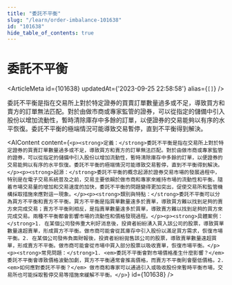 ```yaml
---
title: "委託不平衡"
slug: "/learn/order-imbalance-101638"
id: "101638"
hide_table_of_contents: true
---
```



# 委託不平衡

<ArticleMeta id={101638} updatedAt={'2023-09-25 22:58:58'} alias={`[]`} />
<div className='border-solid border-b border-t-0 my-4 border-[var(--ifm-color-gray-300)]' />

委託不平衡是指在交易所上對於特定證券的買賣訂單數量過多或不足，導致買方和賣方的訂單無法匹配。對於由做市商或專家監管的證券，可以從指定的儲備中引入股份以增加流動性，暫時清除庫存中多餘的訂單，以便證券的交易能夠以有序的水平恢復。委託不平衡的極端情況可能導致交易暫停，直到不平衡得到解決。

<AIContent content={`<p><strong>定義：</strong>委託不平衡是指在交易所上對於特定證券的買賣訂單數量過多或不足，導致買方和賣方的訂單無法匹配。對於由做市商或專家監管的證券，可以從指定的儲備中引入股份以增加流動性，暫時清除庫存中多餘的訂單，以便證券的交易能夠以有序的水平恢復。委託不平衡的極端情況可能導致交易暫停，直到不平衡得到解決。</p><p><strong>起源：</strong>委託不平衡的概念起源於證券交易市場的發展過程中，特別是在電子交易系統普及之前，交易主要依賴於做市商和專家來維持市場的流動性和平衡。隨着市場交易量的增加和交易速度的加快，委託不平衡的問題變得更加突出，促使交易所和監管機構採取措施來應對這一現象。</p><p><strong>類別與特點：</strong>委託不平衡可以分為買方不平衡和賣方不平衡。買方不平衡是指買單數量遠多於賣單，導致買方難以找到足夠的賣方來完成交易；賣方不平衡則相反，是指賣單數量遠多於買單，導致賣方難以找到足夠的買方來完成交易。兩種不平衡都會影響市場的流動性和價格發現過程。</p><p><strong>具體案例：</strong>1. 在某個公司發佈重大利好消息後，投資者紛紛湧入買入該公司的股票，導致買單數量遠超賣單，形成買方不平衡。做市商可能會從其庫存中引入股份以滿足買方需求，恢復市場平衡。2. 在某個公司發佈負面財報後，投資者紛紛拋售該公司的股票，導致賣單數量遠超買單，形成賣方不平衡。做市商可能會從市場中買入部分股票以吸收賣單，恢復市場平衡。</p><p><strong>常見問題：</strong>1. <em>委託不平衡會對市場價格產生什麼影響？</em> 委託不平衡會導致價格波動加劇，買方不平衡通常會推高價格，而賣方不平衡則會壓低價格。2. <em>如何應對委託不平衡？</em> 做市商和專家可以通過引入或吸收股份來暫時平衡市場，交易所也可能採取暫停交易等措施來緩解不平衡。</p>`} id={101638} />
